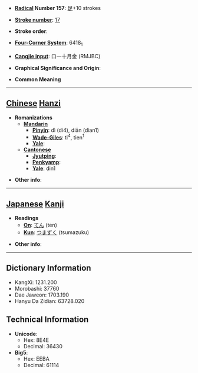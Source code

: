* '''[[Wiktionary:Chinese radical index| Radical]] Number 157''': [[Wiktionary:Chinese radical index 足|足]]+10 strokes

* '''[[Wiktionary:Chinese total strokes index|Stroke number]]''': [[Wiktionary:Chinese total strokes index 17|17]]

* '''Stroke order''': 

* '''[[Wiktionary:Chinese four corner index|Four-Corner System]]''': 6418<sub>1</sub>

* '''[[Wiktionary:Chinese Cangjie index|Cangjie input]]''': 口一十月金 (RMJBC)

* '''Graphical Significance and Origin''': 

* '''Common Meaning'''

----

== [[Chinese]] [[Hanzi]] ==

* '''Romanizations'''
** '''[[Mandarin]]'''
*** '''[[Pinyin]]''': dì (di4), diān (dian1)
*** '''[[Wade-Giles]]''': ti<sup>4</sup>, tien<sup>1</sup>
*** '''[[Yale]]''': 
** '''[[Cantonese]]'''
*** '''[[Jyutping]]''':
*** '''[[Penkyamp]]''': 
*** '''[[Yale]]''': din1

* '''Other info''': 

----

== [[Japanese]] [[Kanji]] ==

* '''Readings'''
** '''[[On]]''': [[てん]] (ten)
** '''[[Kun]]''': [[つまずく]] (tsumazuku)

* '''Other info''':  

----

== Dictionary Information ==

* KangXi: 1231.200
* Morobashi: 37760
* Dae Jaweon: 1703.190
* Hanyu Da Zidian: 63728.020

== Technical Information ==

* '''Unicode''':
** Hex: 8E4E
** Decimal: 36430
* '''Big5''':
** Hex: EEBA
** Decimal: 61114